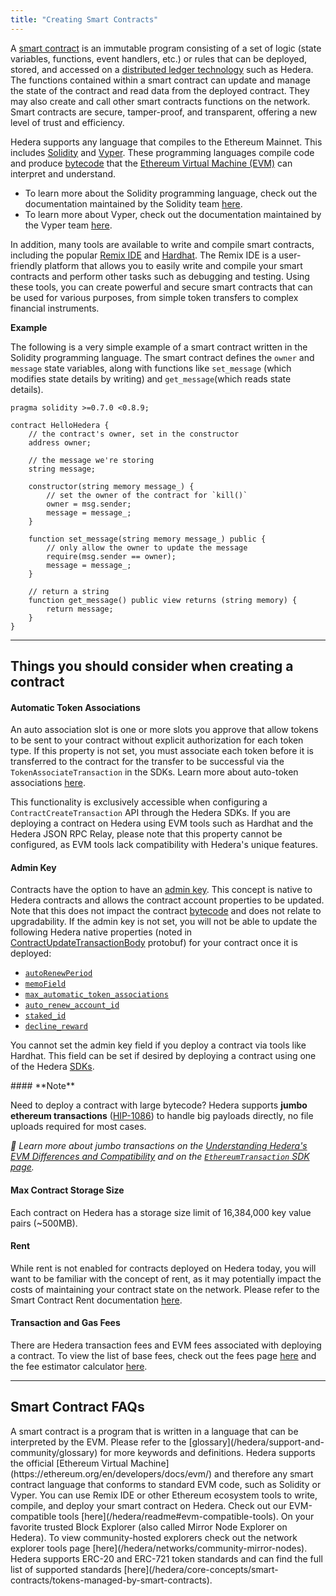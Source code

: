 ```yaml
---
title: "Creating Smart Contracts"
---
```



A [smart contract](/hedera/support-and-community/glossary#smart-contract) is an immutable program consisting of a set of logic (state variables, functions, event handlers, etc.) or rules that can be deployed, stored, and accessed on a [distributed ledger technology](/hedera/support-and-community/glossary#distributed-ledger-technology-dlt) such as Hedera. The functions contained within a smart contract can update and manage the state of the contract and read data from the deployed contract. They may also create and call other smart contracts functions on the network. Smart contracts are secure, tamper-proof, and transparent, offering a new level of trust and efficiency.

Hedera supports any language that compiles to the Ethereum Mainnet. This includes [Solidity](/hedera/support-and-community/glossary#solidity) and [Vyper](/hedera/support-and-community/glossary#vyper). These programming languages compile code and produce [bytecode](/hedera/support-and-community/glossary#bytecode) that the [Ethereum Virtual Machine (EVM)](/hedera/support-and-community/glossary#ethereum-virtual-machine-evm) can interpret and understand.

* To learn more about the Solidity programming language, check out the documentation maintained by the Solidity team [here](https://docs.soliditylang.org/en/v0.8.19/).
* To learn more about Vyper, check out the documentation maintained by the Vyper team [here](https://docs.vyperlang.org/en/stable/).

In addition, many tools are available to write and compile smart contracts, including the popular [Remix IDE](/hedera/support-and-community/glossary#remix-ide) and [Hardhat](/hedera/support-and-community/glossary#hardhat). The Remix IDE is a user-friendly platform that allows you to easily write and compile your smart contracts and perform other tasks such as debugging and testing. Using these tools, you can create powerful and secure smart contracts that can be used for various purposes, from simple token transfers to complex financial instruments.

**Example**

The following is a very simple example of a smart contract written in the Solidity programming language. The smart contract defines the `owner` and `message` state variables, along with functions like `set_message` (which modifies state details by writing) and `get_message`(which reads state details).

```solidity
pragma solidity >=0.7.0 <0.8.9;

contract HelloHedera {
    // the contract's owner, set in the constructor
    address owner;

    // the message we're storing
    string message;

    constructor(string memory message_) {
        // set the owner of the contract for `kill()`
        owner = msg.sender;
        message = message_;
    }

    function set_message(string memory message_) public {
        // only allow the owner to update the message
        require(msg.sender == owner);
        message = message_;
    }

    // return a string
    function get_message() public view returns (string memory) {
        return message;
    }
}
```

***

## Things you should consider when creating a contract

#### **Automatic Token Associations**

An auto association slot is one or more slots you approve that allow tokens to be sent to your contract without explicit authorization for each token type. If this property is not set, you must associate each token before it is transferred to the contract for the transfer to be successful via the `TokenAssociateTransaction` in the SDKs. Learn more about auto-token associations [here](/hedera/core-concepts/accounts/account-properties#automatic-token-associations).

This functionality is exclusively accessible when configuring a `ContractCreateTransaction` API through the Hedera SDKs. If you are deploying a contract on Hedera using EVM tools such as Hardhat and the Hedera JSON RPC Relay, please note that this property cannot be configured, as EVM tools lack compatibility with Hedera's unique features.

#### **Admin Key**

Contracts have the option to have an [admin key](https://github.com/hashgraph/hedera-protobufs/blob/main/services/contract_create.proto#L117). This concept is native to Hedera contracts and allows the contract account properties to be updated. Note that this does not impact the contract [bytecode](/hedera/support-and-community/glossary#bytecode) and does not relate to upgradability. If the admin key is not set, you will not be able to update the following Hedera native properties (noted in [ContractUpdateTransactionBody](https://github.com/hashgraph/hedera-protobufs/blob/main/services/contract_update.proto) protobuf) for your contract once it is deployed:

* [`autoRenewPeriod`](https://github.com/hashgraph/hedera-protobufs/blob/main/services/contract_update.proto#L78)
* [`memoField`](https://github.com/hashgraph/hedera-protobufs/blob/main/services/contract_update.proto#L88)
* [`max_automatic_token_associations`](https://github.com/hashgraph/hedera-protobufs/blob/main/services/contract_update.proto#L105)
* [`auto_renew_account_id`](https://github.com/hashgraph/hedera-protobufs/blob/main/services/contract_update.proto#L111)
* [`staked_id`](https://github.com/hashgraph/hedera-protobufs/blob/main/services/contract_update.proto#L116)
* [`decline_reward`](https://github.com/hashgraph/hedera-protobufs/blob/main/services/contract_update.proto#L134)

You cannot set the admin key field if you deploy a contract via tools like Hardhat. This field can be set if desired by deploying a contract using one of the Hedera [SDKs](/hedera/sdks-and-apis/sdks).

<Info>
#### **Note**

Need to deploy a contract with large bytecode? Hedera supports **jumbo ethereum transactions** ([HIP-1086](https://hips.hedera.com/hip/hip-1086)) to handle big payloads directly, no file uploads required for most cases.

*📣 Learn more about jumbo transactions on the* [*Understanding Hedera's EVM Differences and Compatibility*](/hedera/core-concepts/smart-contracts/understanding-hederas-evm-differences-and-compatibility#jumbo-ethereum-transactions) *and on the* [*`EthereumTransaction` SDK page*](/hedera/sdks-and-apis/sdks/smart-contracts/ethereum-transaction)*.*
</Info>

#### **Max Contract Storage Size**

Each contract on Hedera has a storage size limit of 16,384,000 key value pairs (\~500MB).

#### **Rent**

While rent is not enabled for contracts deployed on Hedera today, you will want to be familiar with the concept of rent, as it may potentially impact the costs of maintaining your contract state on the network. Please refer to the Smart Contract Rent documentation [here](/hedera/core-concepts/smart-contracts/smart-contract-rent).

#### **Transaction and Gas Fees**

There are Hedera transaction fees and EVM fees associated with deploying a contract. To view the list of base fees, check out the fees page [here](/hedera/networks/mainnet/fees) and the fee estimator calculator [here](https://hedera.com/fees).

***

## Smart Contract FAQs

<Accordion title="What is a smart contract?">
A smart contract is a program that is written in a language that can be interpreted by the EVM. Please refer to the [glossary](/hedera/support-and-community/glossary) for more keywords and definitions.
</Accordion>

<Accordion title="What programming language does Hedera support for smart contracts?">
Hedera supports the official [Ethereum Virtual Machine](https://ethereum.org/en/developers/docs/evm/) and therefore any smart contract language that conforms to standard EVM code, such as Solidity or Vyper.
</Accordion>

<Accordion title="Can I write and compile my smart contracts using Remix IDE or other Ethereum ecosystem tools?">
You can use Remix IDE or other Ethereum ecosystem tools to write, compile, and deploy your smart contract on Hedera. Check out our EVM-compatible tools [here](/hedera/readme#evm-compatible-tools).
</Accordion>

<Accordion title="Where can I find the smart contracts that are deployed to each Hedera network (previewnet, testnet, mainnet)?">
On your favorite trusted Block Explorer (also called Mirror Node Explorer on Hedera). To view community-hosted explorers check out the network explorer tools page [here](/hedera/networks/community-mirror-nodes).
</Accordion>

<Accordion title="Which ERC token standards are supported on Hedera?">
Hedera supports ERC-20 and ERC-721 token standards and can find the full list of supported standards [here](/hedera/core-concepts/smart-contracts/tokens-managed-by-smart-contracts).
</Accordion>
